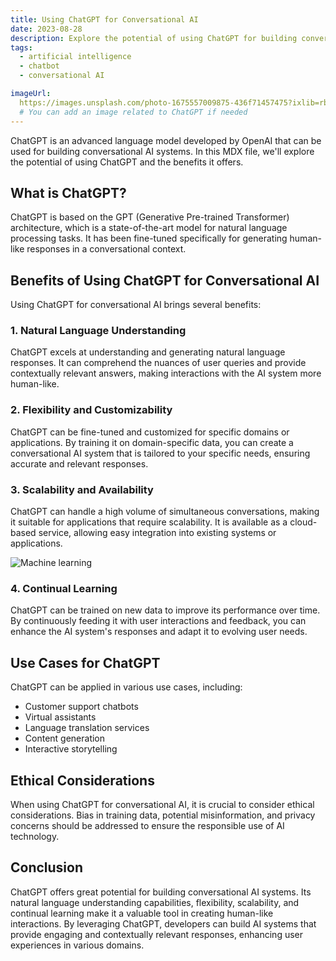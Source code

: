 ```yaml
---
title: Using ChatGPT for Conversational AI
date: 2023-08-28
description: Explore the potential of using ChatGPT for building conversational AI systems and the benefits it offers.
tags:
  - artificial intelligence
  - chatbot
  - conversational AI

imageUrl:
  https://images.unsplash.com/photo-1675557009875-436f71457475?ixlib=rb-4.0.3&ixid=M3wxMjA3fDB8MHxwaG90by1wYWdlfHx8fGVufDB8fHx8fA%3D%3D&auto=format&fit=crop&w=2070&q=80
  # You can add an image related to ChatGPT if needed
---
```


ChatGPT is an advanced language model developed by OpenAI that can be used for building conversational AI systems. In this MDX file, we'll explore the potential of using ChatGPT and the benefits it offers.

## What is ChatGPT?

ChatGPT is based on the GPT (Generative Pre-trained Transformer) architecture, which is a state-of-the-art model for natural language processing tasks. It has been fine-tuned specifically for generating human-like responses in a conversational context.

## Benefits of Using ChatGPT for Conversational AI

Using ChatGPT for conversational AI brings several benefits:

### 1. Natural Language Understanding

ChatGPT excels at understanding and generating natural language responses. It can comprehend the nuances of user queries and provide contextually relevant answers, making interactions with the AI system more human-like.

### 2. Flexibility and Customizability

ChatGPT can be fine-tuned and customized for specific domains or applications. By training it on domain-specific data, you can create a conversational AI system that is tailored to your specific needs, ensuring accurate and relevant responses.

### 3. Scalability and Availability

ChatGPT can handle a high volume of simultaneous conversations, making it suitable for applications that require scalability. It is available as a cloud-based service, allowing easy integration into existing systems or applications.

![Machine learning](https://images.unsplash.com/photo-1679403766680-9aa2b959417d?ixlib=rb-4.0.3&ixid=M3wxMjA3fDB8MHxwaG90by1wYWdlfHx8fGVufDB8fHx8fA%3D%3D&auto=format&fit=crop&w=2070&q=80)

### 4. Continual Learning

ChatGPT can be trained on new data to improve its performance over time. By continuously feeding it with user interactions and feedback, you can enhance the AI system's responses and adapt it to evolving user needs.

## Use Cases for ChatGPT

ChatGPT can be applied in various use cases, including:

- Customer support chatbots
- Virtual assistants
- Language translation services
- Content generation
- Interactive storytelling

## Ethical Considerations

When using ChatGPT for conversational AI, it is crucial to consider ethical considerations. Bias in training data, potential misinformation, and privacy concerns should be addressed to ensure the responsible use of AI technology.

## Conclusion

ChatGPT offers great potential for building conversational AI systems. Its natural language understanding capabilities, flexibility, scalability, and continual learning make it a valuable tool in creating human-like interactions. By leveraging ChatGPT, developers can build AI systems that provide engaging and contextually relevant responses, enhancing user experiences in various domains.
